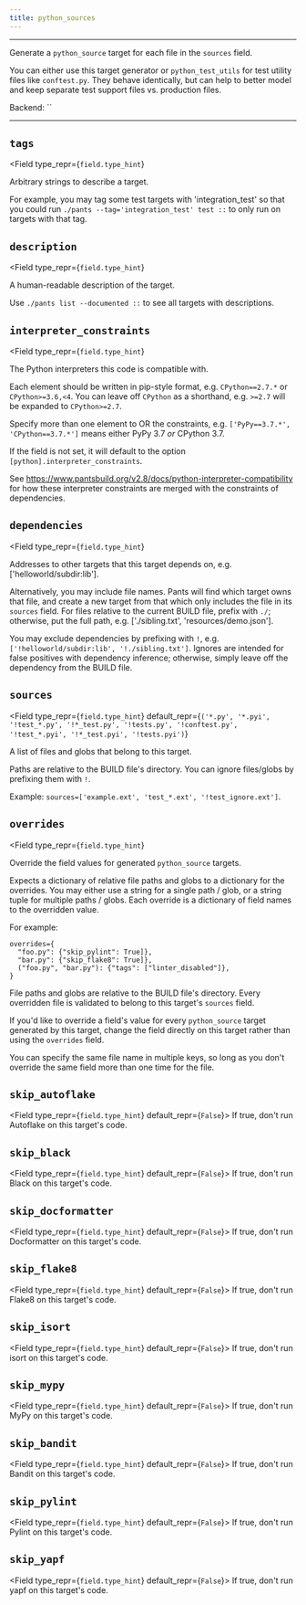 ```yaml
---
title: python_sources
---
```



---

Generate a `python_source` target for each file in the `sources` field.

You can either use this target generator or `python_test_utils` for test utility files like `conftest.py`. They behave identically, but can help to better model and keep separate test support files vs. production files.

Backend: <span className="color--primary">``</span>

---

<span className={styles.options}>

## `tags`

<Field
    type_repr={`field.type_hint`}
>

Arbitrary strings to describe a target.

For example, you may tag some test targets with &#x27;integration_test&#x27; so that you could run `./pants --tag='integration_test' test ::` to only run on targets with that tag.

</Field>

## `description`

<Field
    type_repr={`field.type_hint`}
>

A human-readable description of the target.

Use `./pants list --documented ::` to see all targets with descriptions.

</Field>

## `interpreter_constraints`

<Field
    type_repr={`field.type_hint`}
>

The Python interpreters this code is compatible with.

Each element should be written in pip-style format, e.g. `CPython==2.7.*` or `CPython>=3.6,<4`. You can leave off `CPython` as a shorthand, e.g. `>=2.7` will be expanded to `CPython>=2.7`.

Specify more than one element to OR the constraints, e.g. `['PyPy==3.7.*', 'CPython==3.7.*']` means either PyPy 3.7 _or_ CPython 3.7.

If the field is not set, it will default to the option `[python].interpreter_constraints`.

See https://www.pantsbuild.org/v2.8/docs/python-interpreter-compatibility for how these interpreter constraints are merged with the constraints of dependencies.

</Field>

## `dependencies`

<Field
    type_repr={`field.type_hint`}
>

Addresses to other targets that this target depends on, e.g. [&#x27;helloworld/subdir:lib&#x27;].

Alternatively, you may include file names. Pants will find which target owns that file, and create a new target from that which only includes the file in its `sources` field. For files relative to the current BUILD file, prefix with `./`; otherwise, put the full path, e.g. [&#x27;./sibling.txt&#x27;, &#x27;resources/demo.json&#x27;].

You may exclude dependencies by prefixing with `!`, e.g. `['!helloworld/subdir:lib', '!./sibling.txt']`. Ignores are intended for false positives with dependency inference; otherwise, simply leave off the dependency from the BUILD file.

</Field>

## `sources`

<Field
    type_repr={`field.type_hint`}
    default_repr={`('*.py', '*.pyi', '!test_*.py', '!*_test.py', '!tests.py', '!conftest.py', '!test_*.pyi', '!*_test.pyi', '!tests.pyi')`}
>

A list of files and globs that belong to this target.

Paths are relative to the BUILD file&#x27;s directory. You can ignore files/globs by prefixing them with `!`.

Example: `sources=['example.ext', 'test_*.ext', '!test_ignore.ext']`.

</Field>

## `overrides`

<Field
    type_repr={`field.type_hint`}
>

Override the field values for generated `python_source` targets.

Expects a dictionary of relative file paths and globs to a dictionary for the overrides. You may either use a string for a single path / glob, or a string tuple for multiple paths / globs. Each override is a dictionary of field names to the overridden value.

For example:

```
overrides={
  "foo.py": {"skip_pylint": True]},
  "bar.py": {"skip_flake8": True]},
  ("foo.py", "bar.py"): {"tags": ["linter_disabled"]},
}
```

File paths and globs are relative to the BUILD file&#x27;s directory. Every overridden file is validated to belong to this target&#x27;s `sources` field.

If you&#x27;d like to override a field&#x27;s value for every `python_source` target generated by this target, change the field directly on this target rather than using the `overrides` field.

You can specify the same file name in multiple keys, so long as you don&#x27;t override the same field more than one time for the file.

</Field>

## `skip_autoflake`

<Field type_repr={`field.type_hint`} default_repr={`False`}>
  If true, don&#x27;t run Autoflake on this target&#x27;s code.
</Field>

## `skip_black`

<Field type_repr={`field.type_hint`} default_repr={`False`}>
  If true, don&#x27;t run Black on this target&#x27;s code.
</Field>

## `skip_docformatter`

<Field type_repr={`field.type_hint`} default_repr={`False`}>
  If true, don&#x27;t run Docformatter on this target&#x27;s code.
</Field>

## `skip_flake8`

<Field type_repr={`field.type_hint`} default_repr={`False`}>
  If true, don&#x27;t run Flake8 on this target&#x27;s code.
</Field>

## `skip_isort`

<Field type_repr={`field.type_hint`} default_repr={`False`}>
  If true, don&#x27;t run isort on this target&#x27;s code.
</Field>

## `skip_mypy`

<Field type_repr={`field.type_hint`} default_repr={`False`}>
  If true, don&#x27;t run MyPy on this target&#x27;s code.
</Field>

## `skip_bandit`

<Field type_repr={`field.type_hint`} default_repr={`False`}>
  If true, don&#x27;t run Bandit on this target&#x27;s code.
</Field>

## `skip_pylint`

<Field type_repr={`field.type_hint`} default_repr={`False`}>
  If true, don&#x27;t run Pylint on this target&#x27;s code.
</Field>

## `skip_yapf`

<Field type_repr={`field.type_hint`} default_repr={`False`}>
  If true, don&#x27;t run yapf on this target&#x27;s code.
</Field>

</span>
